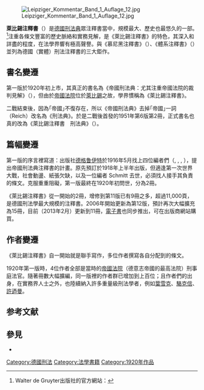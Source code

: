 [[File:Leipziger_Kommentar_Band_1_Auflage_12.jpg|alt= 萊比錫注釋書-第12版第1冊 (2007)]]

'''萊比錫注釋書'''（{{lang-de|Leipziger Kommentar}}）是[[德国刑法|德國刑法典]]眾注釋書當中，規模最大、歷史也最悠久的一部。<ref>Walter de Gruyter出版社的官方網站：{{cite web|url=http://www.degruyter.com/view/serial/22266|title=Strafgesetzbuch. Leipziger Kommentar|accessdate=2013-06-19|archive-date=2014-01-06|archive-url=https://web.archive.org/web/20140106071404/http://www.degruyter.com/view/serial/22266|dead-url=no}}</ref>注重各條文豐富的歷史脈絡和實務見解，是《萊比錫注釋書》的特色，其深入和詳盡的程度，在法學界響有極高聲譽。與《慕尼黑注釋書》（{{lang-de|Münchner Kommentar}}）、《體系注釋書》（{{lang-de|Systematischer Kommentar}}）並列為德國（實體）刑法注釋書的三大鉅作。

== 書名變遷 ==
第一版於1920年初上市，其真正的書名為《帝國刑法典：尤其注重帝國法院的裁判見解》（{{lang-de|Reichs-Strafgesetzbuch: mit besonderer Berücksichtigung der Rechtsprechung des Reichsgerichts}}），但由於[[德意志帝國最高法院|帝國法院]]位於[[萊比錫|萊比錫]]之故，學界慣稱為《萊比錫注釋書》。

二戰結束後，因為｢帝國｣不復存在，所以《帝國刑法典》去掉｢帝國｣一詞（Reich）改名為《刑法典》。於是二戰後首發的1951年第6版第2冊，正式書名也真的改為《萊比錫注釋書　刑法典》（{{lang-de|Leipziger Kommentar Strafgesetzbuch}}）。

== 篇幅變遷 ==
第一版的序言裡寫道：出版社[[德格鲁伊特|德格鲁伊特]]於1916年5月找上四位編者們（{{link-de|Ludwig Ebermayer| Ludwig Ebermayer}}, {{link-de|Adolf Lobe}}, {{link-de|Werner Rosenberg}}, {{link-de|Gottfried Schmitt}}），提出帝國刑法典注釋書的計畫。原先預訂於1918年上半年出版，但適逢第一次世界大戰，社會動盪、紙張欠缺，以及一位編者 Schmitt 去世，必須找人接手其負責的條文。克服重重阻礙，第一版最終在1920年初問世，分為2冊。

《萊比錫注釋書》從一開始的2冊，增修到第11版已有9冊之多，超過11,000頁，是德國刑法學最大規模的注釋書。2006年開始更新為第12版，預計再次大幅擴充為15冊，目前（2013年2月）更新到11冊，[[電子書|電子書]]也同步推出，可在出版商{{link-de|Walter de Gruyter|Walter de Gruyter}}網站購買。

== 作者變遷 ==
《萊比錫注釋書》自一開始就是聯手寫作，多位作者撰寫各自分配到的條文。

1920年第一版時，4位作者全部是當時的[[德意志帝國最高法院|帝國法院]]（德意志帝國的最高法院）刑事庭法官。隨著冊數大幅擴編，同一版裡的作者群已增加到上百位；且作者們的出身，在實務界人士之外，也陸續納入許多重量級刑法學者，例如[[葉雪克|葉雪克]]、[[克勞斯·羅可辛|駱克信]]、[[許迺曼|許迺曼]]。

== 参考文献 ==
{{Reflist}}

==參見==
*{{link-de|刑法典|Strafgesetzbuch}}

[[Category:德國刑法|Category:德國刑法]]
[[Category:法學書籍|Category:法學書籍]]
[[Category:1920年作品|Category:1920年作品]]